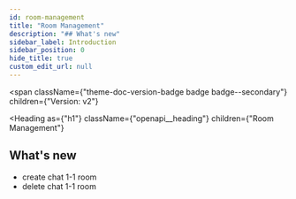 ```yaml
---
id: room-management
title: "Room Management"
description: "## What's new"
sidebar_label: Introduction
sidebar_position: 0
hide_title: true
custom_edit_url: null
---
```



<span
  className={"theme-doc-version-badge badge badge--secondary"}
  children={"Version: v2"}
>
</span>

<Heading
  as={"h1"}
  className={"openapi__heading"}
  children={"Room Management"}
>
</Heading>



## What's new
- create chat 1-1 room
- delete chat 1-1 room



      